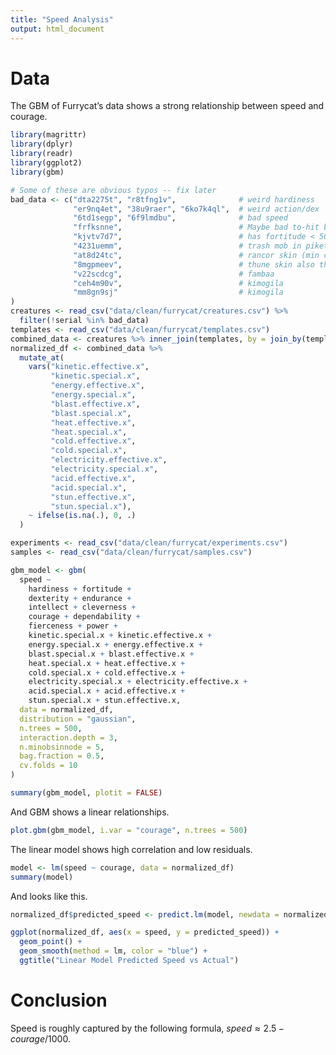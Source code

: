 ```yaml
---
title: "Speed Analysis"
output: html_document
---
```


# Data

The GBM of Furrycat's data shows a strong relationship between speed and courage.


```r
library(magrittr)
library(dplyr)
library(readr)
library(ggplot2)
library(gbm)

# Some of these are obvious typos -- fix later
bad_data <- c("dta2275t", "r8tfng1v",              # weird hardiness
              "er9nq4et", "38u9raer", "6ko7k4ql",  # weird action/dex
              "6td1segp", "6f9lmdbu",              # bad speed
              "frfksnne",                          # Maybe bad to-hit but interesting...
              "kjvtv7d7",                          # has fortitude < 500 AND light armor?
              "4231uemm",                          # trash mob in piket skin (min cl 25) that throws off CL calculations
              "at8d24tc",                          # rancor skin (min cl 35) also throwing off cl calculations
              "8mgpmeev",                          # thune skin also throwing off cl
              "v22scdcg",                          # fambaa
              "ceh4m90v",                          # kimogila
              "mm8gn9sj"                           # kimogila
)
creatures <- read_csv("data/clean/furrycat/creatures.csv") %>%
  filter(!serial %in% bad_data)
templates <- read_csv("data/clean/furrycat/templates.csv")
combined_data <- creatures %>% inner_join(templates, by = join_by(template_id == serial))
normalized_df <- combined_data %>%
  mutate_at(
    vars("kinetic.effective.x",
         "kinetic.special.x",
         "energy.effective.x",
         "energy.special.x",
         "blast.effective.x",
         "blast.special.x",
         "heat.effective.x",
         "heat.special.x",
         "cold.effective.x",
         "cold.special.x",
         "electricity.effective.x",
         "electricity.special.x",
         "acid.effective.x",
         "acid.special.x",
         "stun.effective.x",
         "stun.special.x"),
    ~ ifelse(is.na(.), 0, .)
  )

experiments <- read_csv("data/clean/furrycat/experiments.csv")
samples <- read_csv("data/clean/furrycat/samples.csv")

```

```r
gbm_model <- gbm(
  speed ~ 
    hardiness + fortitude +
    dexterity + endurance +
    intellect + cleverness +
    courage + dependability +
    fierceness + power +
    kinetic.special.x + kinetic.effective.x +
    energy.special.x + energy.effective.x +
    blast.special.x + blast.effective.x +
    heat.special.x + heat.effective.x +
    cold.special.x + cold.effective.x +
    electricity.special.x + electricity.effective.x +
    acid.special.x + acid.effective.x +
    stun.special.x + stun.effective.x,
  data = normalized_df,
  distribution = "gaussian",
  n.trees = 500,
  interaction.depth = 3,
  n.minobsinnode = 5,
  bag.fraction = 0.5,
  cv.folds = 10
)
```

```r
summary(gbm_model, plotit = FALSE)
```

And GBM shows a linear relationships.

```r
plot.gbm(gbm_model, i.var = "courage", n.trees = 500)
```

The linear model shows high correlation and low residuals.


```r
model <- lm(speed ~ courage, data = normalized_df)
summary(model)
```

And looks like this.


```r
normalized_df$predicted_speed <- predict.lm(model, newdata = normalized_df)

ggplot(normalized_df, aes(x = speed, y = predicted_speed)) +
  geom_point() +
  geom_smooth(method = lm, color = "blue") +
  ggtitle("Linear Model Predicted Speed vs Actual")

```


# Conclusion

Speed is roughly captured by the following formula, $speed \approx 2.5 - courage / 1000$.
